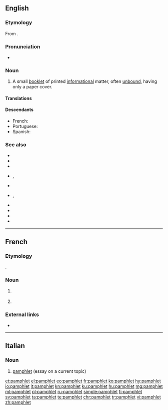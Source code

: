 {{also|Pamphlet}}
==English==
{{wikipedia}}

===Etymology===
From {{etyl|NL.|en}} {{m|la|panfletus||small, unbound treatise}}.

===Pronunciation===
* {{a|US}} {{IPA|lang=en|/ˈpæɱflɪt/}}

===Noun===
{{en-noun}}

# A small [[booklet]] of printed [[informational]] matter, often [[unbound]], having only a paper cover.

====Translations====
{{trans-see|booklet}}

====Descendants====
* French: {{l|fr|pamphlet}}
* Portuguese: {{l|pt|panfleto}}
* Spanish: {{l|es|panfleto}}

===See also===
* {{l|en|advertisement}}
* {{l|en|booklet}}
* {{l|en|brochure}}
* {{l|en|catalogue}}, {{l|en|catalog}}
* {{l|en|circular}}
* {{l|en|flier}}, {{l|en|flyer}}
* {{l|en|handbill}}
* {{l|en|junk mail}}
* {{l|en|leaflet}}
* {{l|en|pamphletize}}

----

==French==

===Etymology===
{{borrowing|en|pamphlet|lang=fr}}.

===Noun===
{{fr-noun|m}}

# {{l|en|lampoon}} {{gloss|written attack}}
# {{label|fr|Quebec|or|dated}} {{l|en|pamphlet}} {{gloss|small booklet}}

===External links===
* {{R:TLFi}}

----

==Italian==
{{wikipedia|lang=it}}

===Noun===
{{head|it|noun|g=m|invariable}}

# [[#English|pamphlet]] (essay on a current topic)

[[et:pamphlet]]
[[el:pamphlet]]
[[eo:pamphlet]]
[[fr:pamphlet]]
[[ko:pamphlet]]
[[hy:pamphlet]]
[[io:pamphlet]]
[[it:pamphlet]]
[[kn:pamphlet]]
[[ku:pamphlet]]
[[hu:pamphlet]]
[[mg:pamphlet]]
[[ml:pamphlet]]
[[pl:pamphlet]]
[[ru:pamphlet]]
[[simple:pamphlet]]
[[fi:pamphlet]]
[[sv:pamphlet]]
[[ta:pamphlet]]
[[te:pamphlet]]
[[chr:pamphlet]]
[[tr:pamphlet]]
[[vi:pamphlet]]
[[zh:pamphlet]]